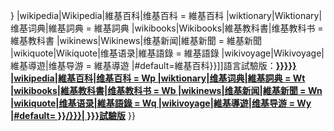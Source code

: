 {{sister
<!--| position = {{{position|}}}-->
| project  = incubator
| text     = [[:Wikipedia:维基孵育场|维基孵育场]]的[[{{#switch:{{{2|{{{project|維基百科}}}}}}<!--
  -->|wikipedia|Wikipedia|維基百科|维基百科     = 維基百科<!--
  -->|wiktionary|Wiktionary|维基词典|維基詞典   = 維基詞典<!--
  -->|wikibooks|Wikibooks|維基教科書|维基教科书 = 維基教科書<!--
  -->|wikinews|Wikinews|维基新闻|維基新聞       = 維基新聞<!--
  -->|wikiquote|Wikiquote|维基语录|維基語錄     = 維基語錄<!--
  -->|wikivoyage|Wikivoyage|維基導遊|维基导游   = 維基導遊<!--
  -->|#default=維基百科}}]]語言試驗版：'''[[:incubator:<!--
-->{{#switch:{{lcfirst:{{{2|}}}}}<!--
  -->|wikipedia|維基百科|维基百科     = Wp<!--
  -->|wiktionary|维基词典|維基詞典    = Wt<!--
  -->|wikibooks|維基教科書|维基教科书 = Wb<!--
  -->|wikinews|维基新闻|維基新聞      = Wn<!--
  -->|wikiquote|维基语录|維基語錄     = Wq<!--
  -->|wikivoyage|維基導遊|维基导游    = Wy<!--
  -->|#default={{{prefix|Wp}}}<!-- 
-->}}/{{{1|{{{code}}}}}}|{{{lang|{{{language|{{PAGENAME}}<!-- -->}}}<!-- -->}}}試驗版]]'''
}}<noinclude>{{doc}}
</noinclude>
